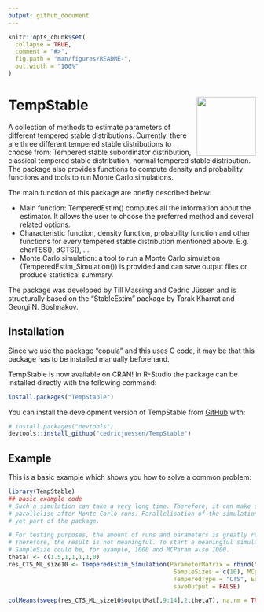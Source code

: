 ```yaml
---
output: github_document
---
```


<!-- README.md is generated from README.Rmd. Please edit that file -->

```r
knitr::opts_chunk$set(
  collapse = TRUE,
  comment = "#>",
  fig.path = "man/figures/README-",
  out.width = "100%"
)
```

# TempStable <img src="man/figures/logo.png" align="right" width="120" />

<!-- badges: start -->
<!-- badges: end -->

<!-- Start of my description -->
A collection of methods to estimate parameters of different tempered stable
distributions. Currently, there are three different tempered stable 
distributions to choose from: Tempered stable subordinator distribution, 
classical tempered stable distribution, normal tempered stable distribution.
The package also provides functions to compute density and probability functions
and tools to run Monte Carlo simulations.

The main function of this package are briefly described below:

*   Main function: TemperedEstim() computes all the information about the
estimator. It allows the user to choose the preferred method and several
related options.
*   Characteristic function, density function, probability function and other 
functions for every tempered stable distribution mentioned above. 
E.g. charTSS(), dCTS(), ...
*   Monte Carlo simulation: a tool to run a Monte Carlo simulation 
(TemperedEstim_Simulation()) is provided and can save output files or produce 
statistical summary.

The package was developed by Till Massing and Cedric Jüssen and is structurally 
based on the "StableEstim" package by Tarak Kharrat and Georgi N. Boshnakov.

<!-- End of my description -->


## Installation
Since we use the package "copula" and this uses C code, it may be that this 
package has to be installed manually beforehand.

TempStable is now available on CRAN! In R-Studio the package can be installed 
directly with the following command:
``` r
install.packages("TempStable")
```

You can install the development version of TempStable from 
[GitHub](https://github.com/) with:

``` r
# install.packages("devtools")
devtools::install_github("cedricjuessen/TempStable")
```

## Example

This is a basic example which shows you how to solve a common problem:

```r
library(TempStable)
## basic example code
# Such a simulation can take a very long time. Therefore, it can make sense to 
# parallelise after Monte Carlo runs. Parallelisation of the simulation is not 
# yet part of the package. 

# For testing purposes, the amount of runs and parameters is greatly reduced. 
# Therefore, the result is not meaningful. To start a meaningful simulation, the
# SampleSize could be, for example, 1000 and MCParam also 1000.
thetaT <- c(1.5,1,1,1,1,0)
res_CTS_ML_size10 <- TemperedEstim_Simulation(ParameterMatrix = rbind(thetaT),
                                               SampleSizes = c(10), MCparam = 10,
                                               TemperedType = "CTS", Estimfct = "ML",
                                               saveOutput = FALSE)

colMeans(sweep(res_CTS_ML_size10$outputMat[,9:14],2,thetaT), na.rm = TRUE)

```

